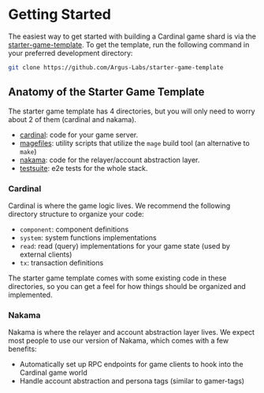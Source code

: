 # Getting Started

The easiest way to get started with building a Cardinal game shard is via the [starter-game-template](https://github.com/Argus-Labs/starter-game-template). To get the template, run the following command in your preferred development directory:

```zsh
git clone https://github.com/Argus-Labs/starter-game-template
```

## Anatomy of the Starter Game Template

The starter game template has 4 directories, but you will only need to worry about 2 of them (cardinal and nakama).

- [cardinal](https://github.com/Argus-Labs/starter-game-template/tree/main/cardinal): code for your game server.
- [magefiles](https://github.com/Argus-Labs/starter-game-template/tree/main/magefiles): utility scripts that utilize the `mage` build tool (an alternative to `make`)
- [nakama](https://github.com/Argus-Labs/starter-game-template/tree/main/nakama): code for the relayer/account abstraction layer.
- [testsuite](https://github.com/Argus-Labs/starter-game-template/tree/main/testsuite): e2e tests for the whole stack.

### Cardinal

Cardinal is where the game logic lives. We recommend the following directory structure to organize your code:

- `component`: component definitions
- `system`: system functions implementations
- `read`: read (query) implementations for your game state (used by external clients)
- `tx`: transaction definitions

The starter game template comes with some existing code in these directories, so you can get a feel for how things
should be organized and implemented.

### Nakama

Nakama is where the relayer and account abstraction layer lives. We expect most people to use our version of Nakama,
which comes with a few benefits:

- Automatically set up RPC endpoints for game clients to hook into the Cardinal game world
- Handle account abstraction and persona tags (similar to gamer-tags)